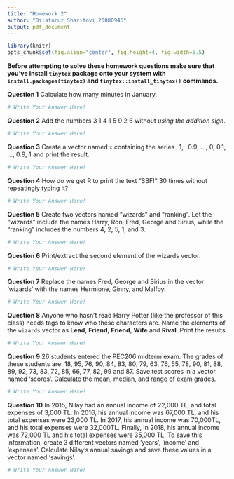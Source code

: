 ```yaml
---
title: "Homework 2"
author: "Dilafuruz Sharifovi 20080946"
output: pdf_document
---
```


```r
library(knitr)
opts_chunk$set(fig.align="center", fig.height=4, fig.width=5.5)
```

**Before attempting to solve these homework questions make sure that you've install `tinytex` package onto your system with `install.packages(tinytex)` and `tinytex::install_tinytex()` commands.**

\vspace{1cm}

**Question 1** Calculate how many minutes in January.

```r
# Write Your Answer Here!
```

**Question 2** Add the numbers 3 1 4 1 5 9 2 6 without *using the addition sign*.

```r
# Write Your Answer Here!
```

**Question 3** Create a vector named `x` containing the series -1, -0.9, ..., 0, 0.1, ..., 0.9, 1 and print the result.

```r
# Write Your Answer Here!
```

**Question 4** How do we get R to print the text "SBF!" 30 times without repeatingly typing it?

```r
# Write Your Answer Here!
```

**Question 5** Create two vectors named "wizards" and "ranking".
Let the "wizards" include the names Harry, Ron, Fred, George and Sirius, while the "ranking" includes the numbers 4, 2, 5, 1, and 3.

```r
# Write Your Answer Here!
```

**Question 6** Print/extract the second element of the wizards vector.

```r
# Write Your Answer Here!
```

**Question 7** Replace the names Fred, George and Sirius in the vector 'wizards' with the names Hermione, Ginny, and Malfoy.

```r
# Write Your Answer Here!
```

**Question 8** Anyone who hasn't read Harry Potter (like the professor of this class) needs tags to know who these characters are.
Name the elements of the `wizards` vector as **Lead**, **Friend**, **Friend**, **Wife** and **Rival**.
Print the results.

```r
# Write Your Answer Here!
```

**Question 9** 26 students entered the PEC206 midterm exam.
The grades of these students are: 18, 95, 76, 90, 84, 83, 80, 79, 63, 76, 55, 78, 90, 81, 88, 89, 92, 73, 83, 72, 85, 66, 77, 82, 99 and 87.
Save test scores in a vector named 'scores'.
Calculate the mean, median, and range of exam grades.

```r
# Write Your Answer Here!
```

**Question 10** In 2015, Nilay had an annual income of 22,000 TL, and total expenses of 3,000 TL.
In 2016, his annual income was 67,000 TL, and his total expenses were 23,000 TL.
In 2017, his annual income was 70,000TL, and his total expenses were 32,000TL.
Finally, in 2018, his annual income was 72,000 TL and his total expenses were 35,000 TL.
To save this information, create 3 different vectors named 'years', 'income' and 'expenses'.
Calculate Nilay's annual savings and save these values in a vector named 'savings'.

```r
# Write Your Answer Here!
```
